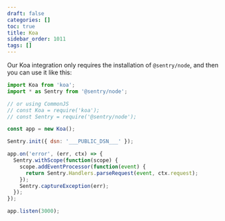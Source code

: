 ```yaml
---
draft: false
categories: []
toc: true
title: Koa
sidebar_order: 1011
tags: []
---
```

<!-- WIZARD -->

Our Koa integration only requires the installation of `@sentry/node`, and then you can use it like this:

```javascript
import Koa from 'koa';
import * as Sentry from '@sentry/node';

// or using CommonJS
// const Koa = require('koa');
// const Sentry = require('@sentry/node');

const app = new Koa();

Sentry.init({ dsn: '___PUBLIC_DSN___' });

app.on('error', (err, ctx) => {
  Sentry.withScope(function(scope) {
    scope.addEventProcessor(function(event) {
      return Sentry.Handlers.parseRequest(event, ctx.request);
    });
    Sentry.captureException(err);
  });
});

app.listen(3000);
```

<!-- TODO-ADD-VERIFICATION-EXAMPLE -->
